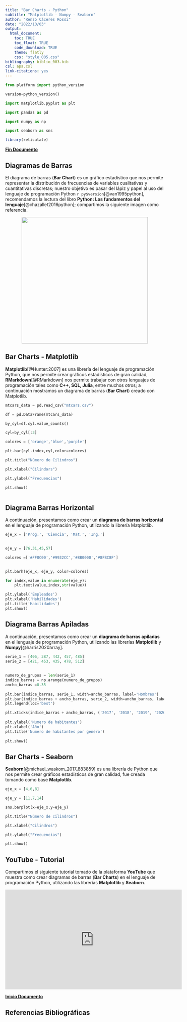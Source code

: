 ---
title: "Bar Charts - Python"
subtitle: "Matplotlib - Numpy - Seaborn"
author: "Renzo Cáceres Rossi"
date: "2022/10/03"
output:
  html_document:
    toc: TRUE
    toc_float: TRUE
    code_download: TRUE
    theme: flatly
    css: "style_005.css"
bibliography: biblio_003.bib 
csl: apa.csl
link-citations: yes  
---

```{python,include=FALSE}

from platform import python_version

version=python_version()

import matplotlib.pyplot as plt

import pandas as pd

import numpy as np

import seaborn as sns


```


```{r setup,include=FALSE}

library(reticulate)

```


[**Fin Documento**](#def)

<a name="abc"></a>

## Diagramas de Barras 

El diagrama de barras (**Bar Chart**) es un gráfico estadístico que nos permite representar la distribución de frecuencias de variables cualitativas y cuantitativas discretas; nuestro objetivo es pasar del lápiz y papel al uso del lenguaje de programación Python `r py$version`[@van1995python], recomendamos la lectura del libro **Python: Los fundamentos del lenguaje**[@chazallet2016python]; compartimos la siguiente imagen como referencia.

<center>

![](diagrama_barras_amano.jpg){width=400}


</center>


## Bar Charts - Matplotlib

**Matplotlib**[@Hunter:2007] es una librería del lenguaje de programación Python, que nos permite crear gráficos estadísticos de gran calidad, **RMarkdown**[@RMarkdown] nos permite trabajar con otros lenguajes de programación tales como **C++, SQL, Julia**, entre muchos otros; a continuación mostramos un diagrama de barras (**Bar Chart**) creado con Matplotlib.

```{python,fig.align="center",results='hide',collapse=TRUE}

mtcars_data = pd.read_csv("mtcars.csv")

df = pd.DataFrame(mtcars_data)

by_cyl=df.cyl.value_counts()

cyl=by_cyl[:3]

colores = ['orange','blue','purple']

plt.bar(cyl.index,cyl,color=colores)

plt.title("Número de Cilindros")

plt.xlabel("Cilindors")

plt.ylabel("Frecuencias")

plt.show()



```


## Diagrama Barras Horizontal

A continuación, presentamos como crear un **diagrama de barras horizontal** en el lenguaje de programación Python, utilizando la librería Matplotlib. 

```{python,fig.align="center",results='hide',collapse=TRUE}

eje_x = ['Prog.', 'Ciencia', 'Mat.', 'Ing.']
 

eje_y = [76,31,45,57]

colores =['#FF8C00','#9932CC','#8B0000','#8FBC8F']
 

plt.barh(eje_x, eje_y, color=colores)

for index,value in enumerate(eje_y):
    plt.text(value,index,str(value))

plt.ylabel('Empleados')
plt.xlabel('Habilidades')
plt.title('Habilidades')
plt.show()


```



## Diagrama Barras Apiladas


A continuación, presentamos como crear un **diagrama de barras apiladas** en el lenguaje de programación Python, utilizando las librerías **Matplotlib** y **Numpy**[@harris2020array].

```{python,results='hide',collapse=TRUE,fig.align="center"}

serie_1 = [406, 387, 442, 457, 485]
serie_2 = [421, 453, 435, 478, 512]
 
 
numero_de_grupos = len(serie_1)
indice_barras = np.arange(numero_de_grupos)
ancho_barras =0.35
 
plt.bar(indice_barras, serie_1, width=ancho_barras, label='Hombres')
plt.bar(indice_barras + ancho_barras, serie_2, width=ancho_barras, label='Mujeres')
plt.legend(loc='best')

plt.xticks(indice_barras + ancho_barras, ('2017', '2018', '2019', '2020','2021'))
 
plt.ylabel('Numero de habitantes')
plt.xlabel('Año')
plt.title('Numero de habitantes por genero')
 
plt.show()

```


## Bar Charts - Seaborn

**Seaborn**[@michael_waskom_2017_883859] es una librería de Python que nos permite crear gráficos estadísticos de gran calidad, fue creada tomando como base **Matplotlib**.

```{python,fig.align="center",results='hide',collapse=TRUE}

eje_x = [4,6,8]

eje_y = [11,7,14]

sns.barplot(x=eje_x,y=eje_y)

plt.title("Número de cilindros")

plt.xlabel("Cilindros")

plt.ylabel("Frecuencias")

plt.show()


```


## YouTube - Tutorial

Compartimos el siguiente tutorial tomado de la plataforma **YouTube** que muestra como crear diagramas de barras (**Bar Charts**) en el lenguaje de programación Python, utilizando las librerías **Matplotlib** y **Seaborn**.


<center>

<iframe width="560" height="315" src="https://www.youtube.com/embed/jPre6LVvr5Q" title="YouTube video player" frameborder="0" allow="accelerometer; autoplay; clipboard-write; encrypted-media; gyroscope; picture-in-picture" allowfullscreen data-external=1></iframe>

</center>


<div class="tocify-extend-page" data-unique="tocify-extend-page" style="height: 0;"></div>



[**Inicio Documento**](#abc)

<a name="def"></a>



## Referencias Bibliográficas













